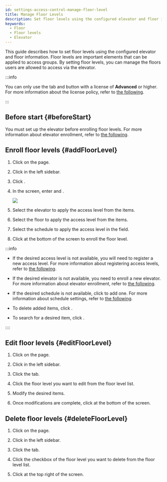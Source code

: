 ```yaml
---
id: settings-access-control-manage-floor-level
title: Manage Floor Levels
description: Set floor levels using the configured elevator and floor information.
keywords:
  - Floor
  - Floor levels
  - Elevator
---
```


This guide describes how to set floor levels using the configured elevator and floor information. Floor levels are important elements that can be applied to access groups. By setting floor levels, you can manage the floors users are allowed to access via the elevator.

:::info

You can only use the <Cmd sid='ag.floorLevel.title' product='2' /> tab and <Cmd sid='ac.al.main.addFloorlevel.button' product='2' /> button with a license of **Advanced** or higher. For more information about the license policy, refer to [the following](licensing).

:::

## Before start {#beforeStart}

You must set up the elevator before enrolling floor levels. For more information about elevator enrollment, refer to [the following](settings-elevators-add).

## Enroll floor levels {#addFloorLevel}

1. Click <Cmd sid='shell.header.setting' /> on the <Cmd sid='shell.header.launcher' /> page.

2. Click <Cmd sid='setting.menu.accessControl.root' /> in the left sidebar.

3. Click <Cmd sid='ac.al.main.addFloorlevel.button' product='2' />.

4. In the <Cmd sid='ac.al.addFloorlevel.top' product='2' /> screen, enter <Cmd sid='common.name' product='2' /> and <Cmd sid='common.description' product='2' />.

   <Image src='/img/biostarx-settings-add-access-floor-level.png' />

5. Select the elevator to apply the access level from the <Cmd sid='ac.al.list.column.elevator' product='2' /> items.

6. Select the floor to apply the access level from the <Cmd sid='ac.al.list.column.floorName' product='2' /> items.

7. Select the schedule to apply the access level in the <Cmd sid='common.schedule' product='2' /> field.

8. Click <Cmd sid='button.apply' product='2' /> at the bottom of the screen to enroll the floor level.

:::info

* If the desired access level is not available, you will need to register a new access level. For more information about registering access levels, refer to [the following](settings-access-control-manage-access-level).

* If the desired elevator is not available, you need to enroll a new elevator. For more information about elevator enrollment, refer to [the following](settings-elevators-add).

* If the desired schedule is not available, click <Cmd sid='button.plusAddSchedule' product='2' /> to add one. For more information about schedule settings, refer to [the following](settings-schedule).

* To delete added items, click <IcTrash2 />.

* To search for a desired item, click <IcSearch />.

::::

## Edit floor levels {#editFloorLevel}

1. Click <Cmd sid='shell.header.setting' /> on the <Cmd sid='shell.header.launcher' /> page.

2. Click <Cmd sid='setting.menu.accessControl.root' /> in the left sidebar.

3. Click the <Cmd sid='ag.floorLevel.title' product='2' /> tab.

4. Click the floor level you want to edit from the floor level list.

5. Modify the desired items.

6. Once modifications are complete, click <Cmd sid='button.apply' product='2' /> at the bottom of the screen.

## Delete floor levels {#deleteFloorLevel}

1. Click <Cmd sid='shell.header.setting' /> on the <Cmd sid='shell.header.launcher' /> page.

2. Click <Cmd sid='setting.menu.accessControl.root' /> in the left sidebar.

3. Click the <Cmd sid='ag.floorLevel.title' product='2' /> tab.

4. Click the checkbox of the floor level you want to delete from the floor level list.

5. Click <Cmd sid='ac.al.main.deleteFloorlevel.button' product='2' /> at the top right of the screen.
